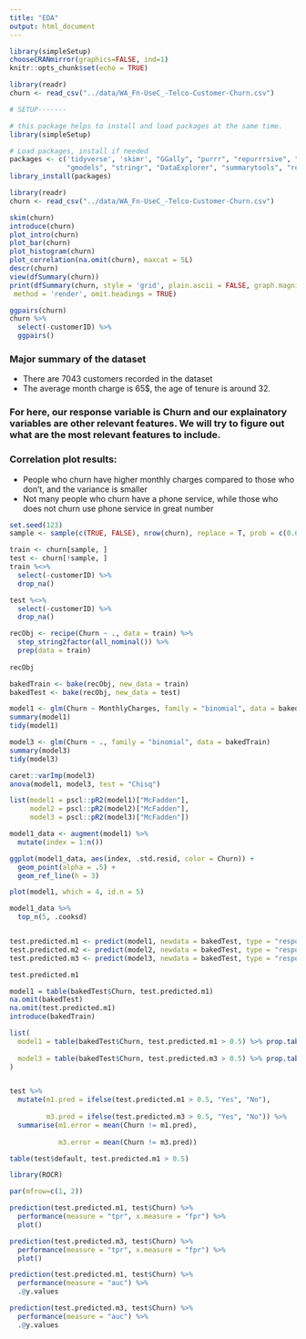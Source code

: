 ```yaml
---
title: "EDA"
output: html_document
---
```


```r
library(simpleSetup)
chooseCRANmirror(graphics=FALSE, ind=1)
knitr::opts_chunk$set(echo = TRUE)

library(readr)
churn <- read_csv("../data/WA_Fn-UseC_-Telco-Customer-Churn.csv")

# SETUP-------

# this package helps to install and load packages at the same time.
library(simpleSetup)

# Load packages, install if needed
packages <- c('tidyverse', 'skimr', "GGally", "purrr", "repurrrsive", "nycflights13",
              "gmodels", "stringr", "DataExplorer", "summarytools", "recipes", "broom", "modelr", "magrittr")
library_install(packages)

library(readr)
churn <- read_csv("../data/WA_Fn-UseC_-Telco-Customer-Churn.csv")
```

```r
skim(churn)
introduce(churn)
plot_intro(churn)
plot_bar(churn)
plot_histogram(churn)
plot_correlation(na.omit(churn), maxcat = 5L)
descr(churn)
view(dfSummary(churn))
print(dfSummary(churn, style = 'grid', plain.ascii = FALSE, graph.magnif = 0.85), 
 method = 'render', omit.headings = TRUE)

ggpairs(churn)
churn %>%
  select(-customerID) %>%
  ggpairs()
```

### Major summary of the dataset
* There are 7043 customers recorded in the dataset
* The average month charge is 65$, the age of tenure is around 32.

### For here, our response variable is Churn and our explainatory variables are other relevant features. We will try to figure out what are the most relevant features to include.

### Correlation plot results:
* People who churn have higher monthly charges compared to those who don't, and the variance is smaller
* Not many people who churn have a phone service, while those who does not churn use phone service in great number

```r
set.seed(123)
sample <- sample(c(TRUE, FALSE), nrow(churn), replace = T, prob = c(0.6,0.4))

train <- churn[sample, ]
test <- churn[!sample, ]
train %<>% 
  select(-customerID) %>% 
  drop_na()

test %<>% 
  select(-customerID) %>% 
  drop_na()

recObj <- recipe(Churn ~ ., data = train) %>% 
  step_string2factor(all_nominal()) %>% 
  prep(data = train)
  
recObj

bakedTrain <- bake(recObj, new_data = train)
bakedTest <- bake(recObj, new_data = test)

model1 <- glm(Churn ~ MonthlyCharges, family = "binomial", data = bakedTrain)
summary(model1)
tidy(model1)

model3 <- glm(Churn ~ ., family = "binomial", data = bakedTrain)
summary(model3)
tidy(model3)

caret::varImp(model3)
anova(model1, model3, test = "Chisq")

list(model1 = pscl::pR2(model1)["McFadden"],
     model2 = pscl::pR2(model2)["McFadden"],
     model3 = pscl::pR2(model3)["McFadden"])

model1_data <- augment(model1) %>% 
  mutate(index = 1:n())

ggplot(model1_data, aes(index, .std.resid, color = Churn)) + 
  geom_point(alpha = .5) +
  geom_ref_line(h = 3)

plot(model1, which = 4, id.n = 5)

model1_data %>% 
  top_n(5, .cooksd)


test.predicted.m1 <- predict(model1, newdata = bakedTest, type = "response")
test.predicted.m2 <- predict(model2, newdata = bakedTest, type = "response")
test.predicted.m3 <- predict(model3, newdata = bakedTest, type = "response")

test.predicted.m1

```

```r
model1 = table(bakedTest$Churn, test.predicted.m1) 
na.omit(bakedTest)
na.omit(test.predicted.m1)
introduce(bakedTrain)

list(
  model1 = table(bakedTest$Churn, test.predicted.m1 > 0.5) %>% prop.table() %>% round(3),
 
  model3 = table(bakedTest$Churn, test.predicted.m3 > 0.5) %>% prop.table() %>% round(3)
)


test %>%
  mutate(m1.pred = ifelse(test.predicted.m1 > 0.5, "Yes", "No"),
  
         m3.pred = ifelse(test.predicted.m3 > 0.5, "Yes", "No")) %>%
  summarise(m1.error = mean(Churn != m1.pred),
         
            m3.error = mean(Churn != m3.pred))

table(test$default, test.predicted.m1 > 0.5)

library(ROCR)

par(mfrow=c(1, 2))

prediction(test.predicted.m1, test$Churn) %>%
  performance(measure = "tpr", x.measure = "fpr") %>%
  plot()

prediction(test.predicted.m3, test$Churn) %>%
  performance(measure = "tpr", x.measure = "fpr") %>%
  plot()

prediction(test.predicted.m1, test$Churn) %>%
  performance(measure = "auc") %>%
  .@y.values

prediction(test.predicted.m3, test$Churn) %>%
  performance(measure = "auc") %>%
  .@y.values

```


